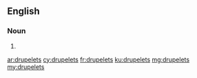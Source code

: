==English==

===Noun===
{{head|en|noun plural form}}

# {{plural of|drupelet|lang=en}}

[[ar:drupelets]]
[[cy:drupelets]]
[[fr:drupelets]]
[[ku:drupelets]]
[[mg:drupelets]]
[[my:drupelets]]